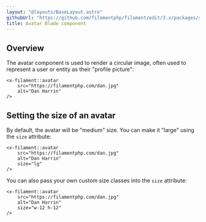 ```yaml
---
layout: "@layouts/BaseLayout.astro"
githubUrl: "https://github.com/filamentphp/filament/edit/3.x/packages/support/docs/09-ui/02-avatar.md"
title: Avatar Blade component
---
```


## Overview

The avatar component is used to render a circular image, often used to represent a user or entity as their "profile picture":

```blade
<x-filament::avatar
    src="https://filamentphp.com/dan.jpg"
    alt="Dan Harrin"
/>
```

## Setting the size of an avatar

By default, the avatar will be "medium" size. You can make it "large" using the `size` attribute:

```blade
<x-filament::avatar
    src="https://filamentphp.com/dan.jpg"
    alt="Dan Harrin"
    size="lg"
/>
```

You can also pass your own custom size classes into the `size` attribute:

```blade
<x-filament::avatar
    src="https://filamentphp.com/dan.jpg"
    alt="Dan Harrin"
    size="w-12 h-12"
/>
